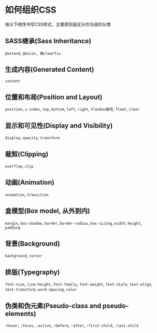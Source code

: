 
# 如何组织CSS

按以下顺序书写CSS样式，主要原则是区分优先级的分类

## SASS继承(Sass Inheritance)
`@extend`, `@mixin, 像clearfix`

## 生成内容(Generated Content)
`content`

## 位置和布局(Position and Layout)
`position`, `z-index`, `top`, `bottom`, `left`, `right`, `Flexbox属性`, `float`, `clear`

## 显示和可见性(Display and Visibility)
`display`, `opacity`, `transform`

## 裁剪(Clipping)
`overflow`, `clip`

## 动画(Animation)
`animation`, `transition`

## 盒模型(Box model, 从外到内)
`margin`, `box-shadow`, `border`, `border-radius`, `box-sizing`, `width`, `height`, `padding`

## 背景(Background)
`background`, `cursor`

## 排版(Typegraphy)
`font-size`, `line-height`, `font-family`, `font-weight`, `font-style`, `text-align`, `text-transform`, `word-spacing`, `color`

## 伪类和伪元素(Pseudo-class and pseudo-elements)
`:hover`, `:focus`, `:active`, `:before`, `:after`, `:first-child`, `:last-child`
